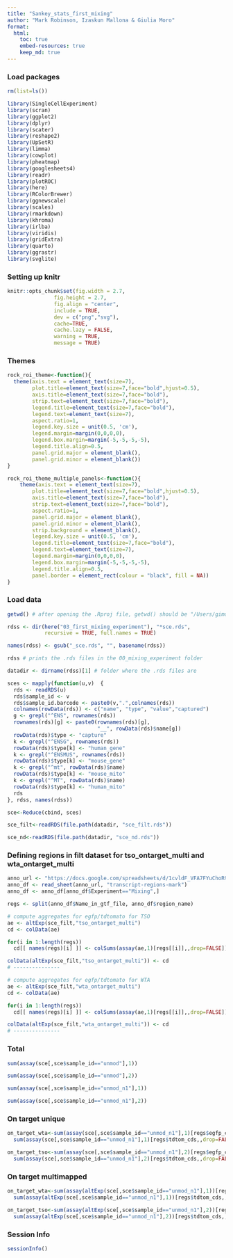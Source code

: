 ```yaml
---
title: "Sankey_stats_first_mixing"
author: "Mark Robinson, Izaskun Mallona & Giulia Moro"
format: 
  html:
    toc: true
    embed-resources: true
    keep_md: true
---
```



### Load packages

```r

rm(list=ls())

library(SingleCellExperiment)
library(scran)
library(ggplot2)
library(dplyr)
library(scater)
library(reshape2)
library(UpSetR)
library(limma)
library(cowplot)
library(pheatmap)
library(googlesheets4)
library(readr)
library(plotROC)
library(here)
library(RColorBrewer)
library(ggnewscale)
library(scales)
library(rmarkdown)
library(khroma)
library(irlba)
library(viridis)
library(gridExtra)
library(quarto)
library(ggrastr)
library(svglite)

```

### Setting up knitr 

```r

knitr::opts_chunk$set(fig.width = 2.7,
               fig.height = 2.7,
               fig.align = "center",
               include = TRUE,
               dev = c("png","svg"),
               cache=TRUE,
               cache.lazy = FALSE,
               warning = TRUE,
               message = TRUE)

```

### Themes

```r

rock_roi_theme<-function(){
  theme(axis.text = element_text(size=7), 
        plot.title=element_text(size=7,face="bold",hjust=0.5),
        axis.title=element_text(size=7,face="bold"),
        strip.text=element_text(size=7,face="bold"),
        legend.title=element_text(size=7,face="bold"),
        legend.text=element_text(size=7),
        aspect.ratio=1,
        legend.key.size = unit(0.5, 'cm'),
        legend.margin=margin(0,0,0,0),
        legend.box.margin=margin(-5,-5,-5,-5),
        legend.title.align=0.5,
        panel.grid.major = element_blank(),
        panel.grid.minor = element_blank())
}

rock_roi_theme_multiple_panels<-function(){
    theme(axis.text = element_text(size=7), 
        plot.title=element_text(size=7,face="bold",hjust=0.5),
        axis.title=element_text(size=7,face="bold"),
        strip.text=element_text(size=7,face="bold"),
        aspect.ratio=1,
        panel.grid.major = element_blank(),
        panel.grid.minor = element_blank(),
        strip.background = element_blank(),
        legend.key.size = unit(0.5, 'cm'),
        legend.title=element_text(size=7,face="bold"),
        legend.text=element_text(size=7),
        legend.margin=margin(0,0,0,0),
        legend.box.margin=margin(-5,-5,-5,-5),
        legend.title.align=0.5,
        panel.border = element_rect(colour = "black", fill = NA))
}

```


### Load data

```r

getwd() # after opening the .Rproj file, getwd() should be "/Users/gimoro/figure_making_paper/rock_roi_paper"

rdss <- dir(here("03_first_mixing_experiment"), "*sce.rds", 
            recursive = TRUE, full.names = TRUE)

names(rdss) <- gsub("_sce.rds", "", basename(rdss))

rdss # prints the .rds files in the 00_mixing_experiment folder

datadir <- dirname(rdss)[1] # folder where the .rds files are 

sces <- mapply(function(u,v)  {
  rds <- readRDS(u)
  rds$sample_id <- v
  rds$sample_id.barcode <- paste0(v,".",colnames(rds))
  colnames(rowData(rds)) <- c("name", "type", "value","captured")
  g <- grepl("^ENS", rownames(rds))
  rownames(rds)[g] <- paste0(rownames(rds)[g], 
                             "__", rowData(rds)$name[g])
  rowData(rds)$type <- "capture"
  k <- grepl("^ENSG", rownames(rds))
  rowData(rds)$type[k] <- "human_gene"
  k <- grepl("^ENSMUS", rownames(rds))
  rowData(rds)$type[k] <- "mouse_gene"
  k <- grepl("^mt", rowData(rds)$name)
  rowData(rds)$type[k] <- "mouse_mito"
  k <- grepl("^MT", rowData(rds)$name)
  rowData(rds)$type[k] <- "human_mito"
  rds
}, rdss, names(rdss))

sce<-Reduce(cbind, sces)

sce_filt<-readRDS(file.path(datadir, "sce_filt.rds"))

sce_nd<-readRDS(file.path(datadir, "sce_nd.rds"))

```

### Defining regions in filt dataset for tso_ontarget_multi and wta_ontarget_multi

```r

anno_url <- "https://docs.google.com/spreadsheets/d/1cvldF_VFA7FYuChoR9a4SIpYcZ1aS80yThNT3iP4T00/edit#gid=978414281"
anno_df <- read_sheet(anno_url, "transcript-regions-mark") 
anno_df <- anno_df[anno_df$Experiment=="Mixing",]

regs <- split(anno_df$Name_in_gtf_file, anno_df$region_name)

# compute aggregates for egfp/tdtomato for TSO
ae <- altExp(sce_filt,"tso_ontarget_multi")
cd <- colData(ae)

for(i in 1:length(regs))
  cd[[ names(regs)[i] ]] <- colSums(assay(ae,1)[regs[[i]],,drop=FALSE])

colData(altExp(sce_filt,"tso_ontarget_multi")) <- cd
# ---------------

# compute aggregates for egfp/tdtomato for WTA
ae <- altExp(sce_filt,"wta_ontarget_multi")
cd <- colData(ae)

for(i in 1:length(regs))
  cd[[ names(regs)[i] ]] <- colSums(assay(ae,1)[regs[[i]],,drop=FALSE])

colData(altExp(sce_filt,"wta_ontarget_multi")) <- cd
# ---------------

```

### Total

```r

sum(assay(sce[,sce$sample_id=="unmod"],1))

sum(assay(sce[,sce$sample_id=="unmod"],2))

sum(assay(sce[,sce$sample_id=="unmod_n1"],1))

sum(assay(sce[,sce$sample_id=="unmod_n1"],2))

```

### On target unique

```r

on_target_wta<-sum(assay(sce[,sce$sample_id=="unmod_n1"],1)[regs$egfp_cds,,drop=FALSE])+
  sum(assay(sce[,sce$sample_id=="unmod_n1"],1)[regs$tdtom_cds,,drop=FALSE])

on_target_tso<-sum(assay(sce[,sce$sample_id=="unmod_n1"],2)[regs$egfp_cds,,drop=FALSE])+
  sum(assay(sce[,sce$sample_id=="unmod_n1"],2)[regs$tdtom_cds,,drop=FALSE])

```

### On target multimapped

```r

on_target_wta<-sum(assay(altExp(sce[,sce$sample_id=="unmod_n1"],1))[regs$egfp_cds,,drop=FALSE])+
  sum(assay(altExp(sce[,sce$sample_id=="unmod_n1"],1))[regs$tdtom_cds,,drop=FALSE])

on_target_tso<-sum(assay(altExp(sce[,sce$sample_id=="unmod_n1"],2))[regs$egfp_cds,,drop=FALSE])+
  sum(assay(altExp(sce[,sce$sample_id=="unmod_n1"],2))[regs$tdtom_cds,,drop=FALSE])

```

### Session Info

```r

sessionInfo()

```

